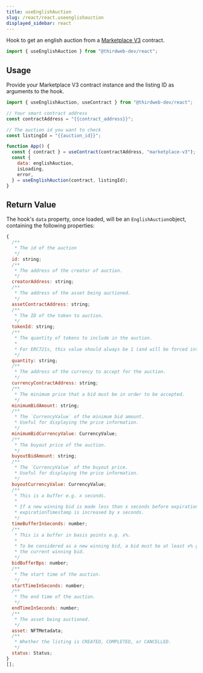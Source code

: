 ---
title: useEnglishAuction
slug: /react/react.useenglishauction
displayed_sidebar: react
---


Hook to get an english auction from a [Marketplace V3](https://thirdweb.com/thirdweb.eth/MarketplaceV3) contract.

```jsx
import { useEnglishAuction } from "@thirdweb-dev/react";
```

## Usage

Provide your Marketplace V3 contract instance and the listing ID as
arguments to the hook.

```jsx
import { useEnglishAuction, useContract } from "@thirdweb-dev/react";

// Your smart contract address
const contractAddress = "{{contract_address}}";

// The auction id you want to check
const listingId = "{{auction_id}}";

function App() {
  const { contract } = useContract(contractAddress, "marketplace-v3");
  const {
    data: englishAuction,
    isLoading,
    error,
  } = useEnglishAuction(contract, listingId);
}
```

## Return Value

The hook's `data` property, once loaded, will be an `EnglishAuction`object, containing the following properties:

```jsx
{
  /**
   * The id of the auction
   */
  id: string;
  /**
   * The address of the creator of auction.
   */
  creatorAddress: string;
  /**
   * The address of the asset being auctioned.
   */
  assetContractAddress: string;
  /**
   * The ID of the token to auction.
   */
  tokenId: string;
  /**
   * The quantity of tokens to include in the auction.
   *
   * For ERC721s, this value should always be 1 (and will be forced internally regardless of what is passed here).
   */
  quantity: string;
  /**
   * The address of the currency to accept for the auction.
   */
  currencyContractAddress: string;
  /**
   * The minimum price that a bid must be in order to be accepted.
   */
  minimumBidAmount: string;
  /**
   * The `CurrencyValue` of the minimum bid amount.
   * Useful for displaying the price information.
   */
  minimumBidCurrencyValue: CurrencyValue;
  /**
   * The buyout price of the auction.
   */
  buyoutBidAmount: string;
  /**
   * The `CurrencyValue` of the buyout price.
   * Useful for displaying the price information.
   */
  buyoutCurrencyValue: CurrencyValue;
  /**
   * This is a buffer e.g. x seconds.
   *
   * If a new winning bid is made less than x seconds before expirationTimestamp, the
   * expirationTimestamp is increased by x seconds.
   */
  timeBufferInSeconds: number;
  /**
   * This is a buffer in basis points e.g. x%.
   *
   * To be considered as a new winning bid, a bid must be at least x% greater than
   * the current winning bid.
   */
  bidBufferBps: number;
  /**
   * The start time of the auction.
   */
  startTimeInSeconds: number;
  /**
   * The end time of the auction.
   */
  endTimeInSeconds: number;
  /**
   * The asset being auctioned.
   */
  asset: NFTMetadata;
  /**
   * Whether the listing is CREATED, COMPLETED, or CANCELLED.
   */
  status: Status;
}
[];
```
